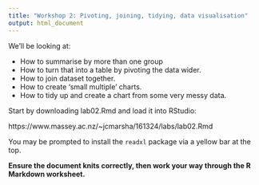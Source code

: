 ```yaml
---
title: "Workshop 2: Pivoting, joining, tidying, data visualisation"
output: html_document
---
```


We'll be looking at:

- How to summarise by more than one group
- How to turn that into a table by pivoting the data wider.
- How to join dataset together.
- How to create 'small multiple' charts.
- How to tidy up and create a chart from some very messy data.

Start by downloading lab02.Rmd and load it into RStudio:

https://www.massey.ac.nz/~jcmarsha/161324/labs/lab02.Rmd

You may be prompted to install the `readxl` package via a yellow bar at the top.

**Ensure the document knits correctly, then work your way through the R Markdown worksheet.**
